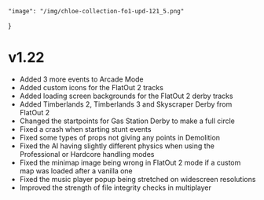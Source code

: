 	"image": "/img/chloe-collection-fo1-upd-121_5.png"
}

# v1.22

- Added 3 more events to Arcade Mode
- Added custom icons for the FlatOut 2 tracks
- Added loading screen backgrounds for the FlatOut 2 derby tracks
- Added Timberlands 2, Timberlands 3 and Skyscraper Derby from FlatOut 2
- Changed the startpoints for Gas Station Derby to make a full circle
- Fixed a crash when starting stunt events
- Fixed some types of props not giving any points in Demolition
- Fixed the AI having slightly different physics when using the Professional or Hardcore handling modes
- Fixed the minimap image being wrong in FlatOut 2 mode if a custom map was loaded after a vanilla one
- Fixed the music player popup being stretched on widescreen resolutions
- Improved the strength of file integrity checks in multiplayer
